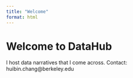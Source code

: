 ```yaml
---
title: "Welcome"
format: html
---
```


# Welcome to DataHub

I host data narratives that I come across. Contact: huibin.chang@berkeley.edu
